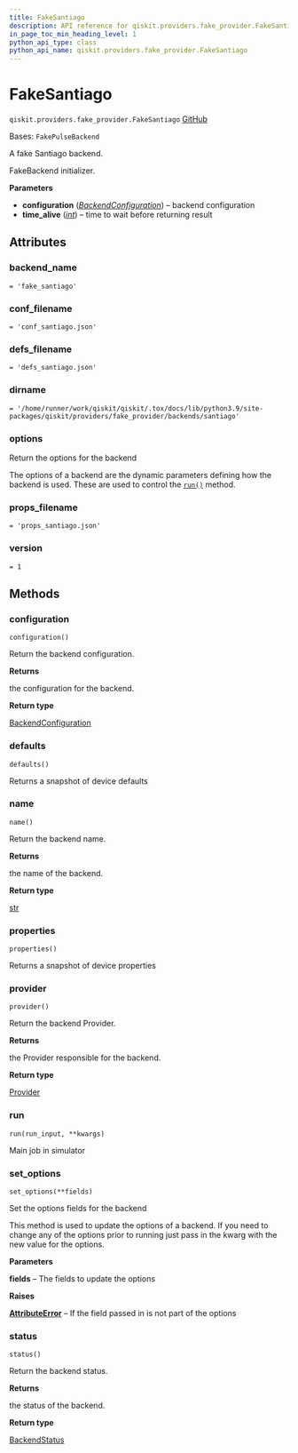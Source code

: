 ```yaml
---
title: FakeSantiago
description: API reference for qiskit.providers.fake_provider.FakeSantiago
in_page_toc_min_heading_level: 1
python_api_type: class
python_api_name: qiskit.providers.fake_provider.FakeSantiago
---
```


# FakeSantiago

<span id="qiskit.providers.fake_provider.FakeSantiago" />

`qiskit.providers.fake_provider.FakeSantiago` [GitHub](https://github.com/qiskit/qiskit/tree/stable/0.25/qiskit/providers/fake_provider/backends/santiago/fake_santiago.py "view source code")

Bases: `FakePulseBackend`

A fake Santiago backend.

FakeBackend initializer.

**Parameters**

*   **configuration** ([*BackendConfiguration*](qiskit.providers.models.BackendConfiguration "qiskit.providers.models.BackendConfiguration")) – backend configuration
*   **time\_alive** ([*int*](https://docs.python.org/3/library/functions.html#int "(in Python v3.12)")) – time to wait before returning result

## Attributes

<span id="qiskit.providers.fake_provider.FakeSantiago.backend_name" />

### backend\_name

`= 'fake_santiago'`

<span id="qiskit.providers.fake_provider.FakeSantiago.conf_filename" />

### conf\_filename

`= 'conf_santiago.json'`

<span id="qiskit.providers.fake_provider.FakeSantiago.defs_filename" />

### defs\_filename

`= 'defs_santiago.json'`

<span id="qiskit.providers.fake_provider.FakeSantiago.dirname" />

### dirname

`= '/home/runner/work/qiskit/qiskit/.tox/docs/lib/python3.9/site-packages/qiskit/providers/fake_provider/backends/santiago'`

<span id="qiskit.providers.fake_provider.FakeSantiago.options" />

### options

Return the options for the backend

The options of a backend are the dynamic parameters defining how the backend is used. These are used to control the [`run()`](#qiskit.providers.fake_provider.FakeSantiago.run "qiskit.providers.fake_provider.FakeSantiago.run") method.

<span id="qiskit.providers.fake_provider.FakeSantiago.props_filename" />

### props\_filename

`= 'props_santiago.json'`

<span id="qiskit.providers.fake_provider.FakeSantiago.version" />

### version

`= 1`

## Methods

### configuration

<span id="qiskit.providers.fake_provider.FakeSantiago.configuration" />

`configuration()`

Return the backend configuration.

**Returns**

the configuration for the backend.

**Return type**

[BackendConfiguration](qiskit.providers.models.BackendConfiguration "qiskit.providers.models.BackendConfiguration")

### defaults

<span id="qiskit.providers.fake_provider.FakeSantiago.defaults" />

`defaults()`

Returns a snapshot of device defaults

### name

<span id="qiskit.providers.fake_provider.FakeSantiago.name" />

`name()`

Return the backend name.

**Returns**

the name of the backend.

**Return type**

[str](https://docs.python.org/3/library/stdtypes.html#str "(in Python v3.12)")

### properties

<span id="qiskit.providers.fake_provider.FakeSantiago.properties" />

`properties()`

Returns a snapshot of device properties

### provider

<span id="qiskit.providers.fake_provider.FakeSantiago.provider" />

`provider()`

Return the backend Provider.

**Returns**

the Provider responsible for the backend.

**Return type**

[Provider](qiskit.providers.Provider "qiskit.providers.Provider")

### run

<span id="qiskit.providers.fake_provider.FakeSantiago.run" />

`run(run_input, **kwargs)`

Main job in simulator

### set\_options

<span id="qiskit.providers.fake_provider.FakeSantiago.set_options" />

`set_options(**fields)`

Set the options fields for the backend

This method is used to update the options of a backend. If you need to change any of the options prior to running just pass in the kwarg with the new value for the options.

**Parameters**

**fields** – The fields to update the options

**Raises**

[**AttributeError**](https://docs.python.org/3/library/exceptions.html#AttributeError "(in Python v3.12)") – If the field passed in is not part of the options

### status

<span id="qiskit.providers.fake_provider.FakeSantiago.status" />

`status()`

Return the backend status.

**Returns**

the status of the backend.

**Return type**

[BackendStatus](qiskit.providers.models.BackendStatus "qiskit.providers.models.BackendStatus")

